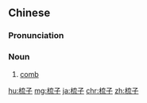 ==Chinese==
{{zh-forms}}

===Pronunciation===
{{zh-pron
|m=shūzi
|c=so1 zi2
|ma=Zh-shuzi.ogg
|cat=n
}}

===Noun===
{{zh-noun|mw=把}}

# [[comb]]

[[hu:梳子]]
[[mg:梳子]]
[[ja:梳子]]
[[chr:梳子]]
[[zh:梳子]]